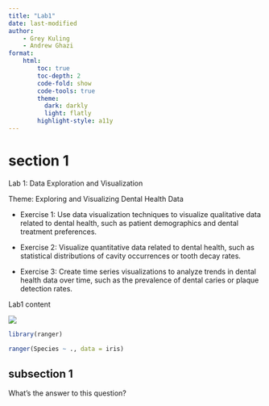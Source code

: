 ```yaml
---
title: "Lab1"
date: last-modified
author: 
    - Grey Kuling
    - Andrew Ghazi
format: 
    html:
        toc: true
        toc-depth: 2
        code-fold: show
        code-tools: true
        theme: 
          dark: darkly
          light: flatly
        highlight-style: a11y
---
```


# section 1

Lab 1: Data Exploration and Visualization

Theme: Exploring and Visualizing Dental Health Data

* Exercise 1: Use data visualization techniques to visualize qualitative data related to dental health, such as patient demographics and dental treatment preferences.

* Exercise 2: Visualize quantitative data related to dental health, such as statistical distributions of cavity occurrences or tooth decay rates.

* Exercise 3: Create time series visualizations to analyze trends in dental health data over time, such as the prevalence of dental caries or plaque detection rates.

Lab1 content

![](../lect/images/2024-02-22_15_31_56.png)

```r
library(ranger)

ranger(Species ~ ., data = iris)

```
## subsection 1

::: {.callout-tip title="Exercise"}
What's the answer to this question?
:::
